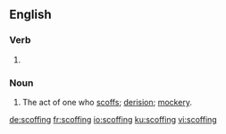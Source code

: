 ==English==

===Verb===
{{head|en|present participle}}

# {{present participle of|scoff|lang=en|nocat=1}}

===Noun===
{{en-noun}}

# The act of one who [[scoff]]s; [[derision]]; [[mockery]].

[[de:scoffing]]
[[fr:scoffing]]
[[io:scoffing]]
[[ku:scoffing]]
[[vi:scoffing]]